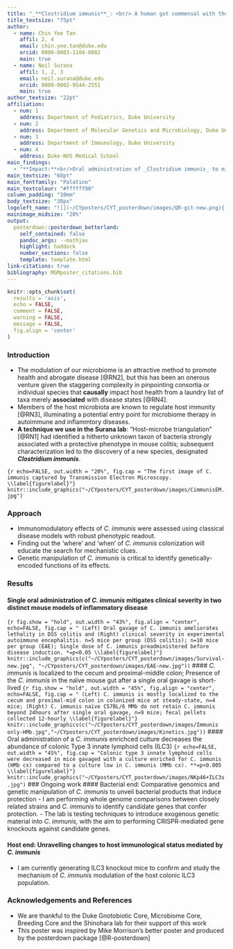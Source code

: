 ```yaml
---
title: "_**Clostridium immunis**_: <br/> A human gut commensal with therapeutic immunomodulatory effects"
title_textsize: "75pt"
author:
  - name: Chin Yee Tan
    affil: 2, 4
    email: chin.yee.tan@duke.edu
    orcid: 0000-0003-1104-6082
    main: true
  - name: Neil Surana
    affil: 1, 2, 3
    email: neil.surana@duke.edu
    orcid: 0000-0002-9544-2551
    main: true
author_textsize: "22pt"
affiliation:
  - num: 1
    address: Department of Pediatrics, Duke University
  - num: 2
    address: Department of Molecular Genetics and Microbiology, Duke University
  - num: 3
    address: Department of Immunology, Duke University
  - num: 4
    address: Duke-NUS Medical School
main_findings:
  - "**Impact:**<br/>Oral administration of _Clostridium immunis_ to mice ameliorates inflammatory disease<br/><br/>**Mechanism:**</br>_Clostridium immunis_ downregulates the intestinal type 3 innate lymphoid cell (ILC3) population</br></br>**Ongoing work:**</br>a) Reverse genetics to identify bioactive products of _C. immunis_</br>b) ILC3 knockout mouse model and immune profiling to identify and illuminate host responses to _C. immunis_"
main_textsize: "60pt"
main_fontfamily: "Palatino"
main_textcolour: "#ffffff90"
column_padding: "10mm"
body_textsize: "38px"
logoleft_name: "![](~/CYposters/CYT_posterdown/images/QR-git-new.png){.main-img-mid}" 
mainimage_midsize: "20%"
output: 
  posterdown::posterdown_betterland:
    self_contained: false
    pandoc_args: --mathjax
    highlight: haddock
    number_sections: false
    template: template.html
link-citations: true
bibliography: MGMposter_citations.bib
---
```

```r
knitr::opts_chunk$set(
  results = 'asis',
  echo = FALSE,
  comment = FALSE,
  warning = FALSE,
  message = FALSE,
  fig.align = 'center'
)
```
### Introduction
- The modulation of our microbiome is an attractive method to promote health and abrogate disease [@RN2], but this has been an onerous venture given the staggering complexity in pinpointing consortia or individual species that **causally** impact host health from a laundry list of taxa merely **associated** with disease states [@RN4].
- Members of the host microbiota are known to regulate host immunity [@RN3], illuminating a potential entry point for microbiome therapy in autoimmune and inflammtory diseases.
- **A technique we use in the Surana lab**: "Host-microbe triangulation" [@RN1] had identified a hitherto unknown taxon of bacteria strongly associated with a protective phenotype in mouse colitis; subsequent characterization led to the discovery of a new species, designated _**Clostridium immunis**_.

```{r echo=FALSE, out.width = "20%", fig.cap = "The first image of C. immunis captured by Transmission Electron Microscopy. \\label{figurelabel}"}
knitr::include_graphics("~/CYposters/CYT_posterdown/images/CimmunisEM.jpg")
```

### Approach
- Immunomodulatory effects of _C. immunis_ were assessed using classical disease models with robust phenotypic readout.
- Finding out the 'where' and 'when' of _C. immunis_ colonization will educate the search for mechanistic clues.
- Genetic manipulation of _C. immunis_ is critical to identify genetically-encoded functions of its effects.
<!---
### Method
- Disease models of Dextran Sodium Sulfate (DSS) colitis and Experimental Autoimmune Encephalitis (EAE) were performed as described in the literature.
- Gnotobiotic mice were orally gavaged with cultured _C. immunis_. Bacterial abundance in intestine and feces was assessed with quantitative PCR (qPCR). Intestinal immune cell profiling was done with fluorescence activated cell sorting.
-->

### Results
#### Single oral administration of _C. immunis_ mitigates clinical severity in two distinct mouse models of inflammatory disease
```{r fig.show = "hold", out.width = "43%", fig.align = "center", echo=FALSE, fig.cap = " (Left) Oral gavage of C. immunis ameliorates lethality in DSS colitis and (Right) clinical severity in experimental autoimmune encephalitis. n=5 mice per group (DSS colitis); n=10 mice per group (EAE); Single dose of C. immunis preadministered before disease induction. *=p<0.05 \\label{figurelabel}"}
knitr::include_graphics(c("~/CYposters/CYT_posterdown/images/Survival-new.jpg", "~/CYposters/CYT_posterdown/images/EAE-new.jpg"))
```
#### _C. immunis_ is localized to the cecum and proximal-middle colon; Presence of the _C.  immunis_ in the naïve mouse gut after a single oral gavage is short-lived 
```{r fig.show = "hold", out.width = "45%", fig.align = "center", echo=FALSE, fig.cap = " (Left) C. immunis is mostly localized to the cecum and proximal-mid colon in colonized mice at steady-state, n=4 mice; (Right) C. immunis naïve C57BL/6 MMb do not retain C. immunis beyond 24hours after single oral gavage, n=9 mice; fecal pellets collected 12-hourly \\label{figurelabel}"}
knitr::include_graphics(c("~/CYposters/CYT_posterdown/images/Immunis only-HMb.jpg","~/CYposters/CYT_posterdown/images/Kinetics.jpg"))
```
<!---
How do i have auto figure captioning with in-line R script? If not can I just write code to generate figure with ggplot, export and reimport with include_graphics? Also wish to facet both localization and kinetics side-by side
Edit: Decided to import PRISM made files for now for simplicity. Older commits have the code for plotting localization from raw data
--->
#### Oral administration of a _C. immunis_ enrichced culture decreases the abundance of colonic Type 3 innate lymphoid cells (ILC3)
```{r echo=FALSE, out.width = "45%", fig.cap = "Colonic type 3 innate lymphoid cells were decreased in mice gavaged with a culture enriched for C. immunis (HMb cx) compared to a culture low in C. immunis (MMb cx). **=p<0.005 \\label{figurelabel}"}
knitr::include_graphics("~/CYposters/CYT_posterdown/images/NKp46+ILC3s.jpg")
```
### Ongoing work
#### Bacterial end: Comparative genomics and genetic manipulation of _C. immunis_ to unveil bacterial products that induce protection
- I am performing whole genome comparisons between closely related strains and _C. immunis_ to identify candidate genes that confer protection.
- The lab is testing techniques to introduce exogenous genetic material into _C. immunis_, with the aim to performing CRISPR-mediated gene knockouts against candidate genes.

#### Host end: Unravelling changes to host immunological status mediated by _C. immunis_
- I am currently generating ILC3 knockout mice to confirm and study the mechanism of _C. immunis_ modulation of the host colonic ILC3 population.

### Acknowledgements and References
- We are thankful to the Duke Gnotobiotic Core, Microbiome Core, Breeding Core and the Shinohara lab for their support of this work
- This poster was inspired by Mike Morrison's better poster and produced by the posterdown package [@R-posterdown] 
